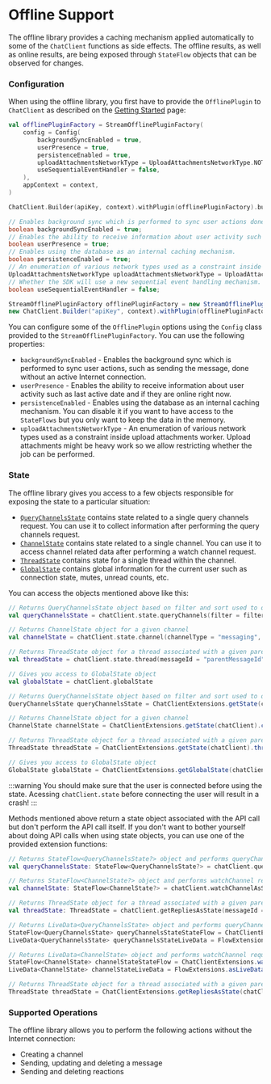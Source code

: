 
# Offline Support

The offline library provides a caching mechanism applied automatically to some of the `ChatClient` functions as side effects.
The offline results, as well as online results, are being exposed through `StateFlow` objects that can be observed for changes.

### Configuration

When using the offline library, you first have to provide the `OfflinePlugin` to `ChatClient` as described on the [Getting Started](../../01-basics/04-getting-started.mdx#adding-an-offline-plugin) page:

<Tabs>
<TabItem value="kotlin" label="Kotlin">

```kotlin
val offlinePluginFactory = StreamOfflinePluginFactory(
    config = Config(
        backgroundSyncEnabled = true,
        userPresence = true,
        persistenceEnabled = true,
        uploadAttachmentsNetworkType = UploadAttachmentsNetworkType.NOT_ROAMING,
        useSequentialEventHandler = false,
    ),
    appContext = context,
)

ChatClient.Builder(apiKey, context).withPlugin(offlinePluginFactory).build()
```
</TabItem>

<TabItem value="java" label="Java">

```java
// Enables background sync which is performed to sync user actions done while offline.
boolean backgroundSyncEnabled = true;
// Enables the ability to receive information about user activity such as last active date and if they are online right now.
boolean userPresence = true;
// Enables using the database as an internal caching mechanism.
boolean persistenceEnabled = true;
// An enumeration of various network types used as a constraint inside upload attachments worker.
UploadAttachmentsNetworkType uploadAttachmentsNetworkType = UploadAttachmentsNetworkType.NOT_ROAMING;
// Whether the SDK will use a new sequential event handling mechanism.
boolean useSequentialEventHandler = false;

StreamOfflinePluginFactory offlinePluginFactory = new StreamOfflinePluginFactory(new Config(backgroundSyncEnabled, userPresence, persistenceEnabled, uploadAttachmentsNetworkType, useSequentialEventHandler), context);
new ChatClient.Builder("apiKey", context).withPlugin(offlinePluginFactory).build();
```
</TabItem>
</Tabs>

You can configure some of the `OfflinePlugin` options using the `Config` class provided to the `StreamOfflinePluginFactory`. You can use the following properties:
- `backgroundSyncEnabled` - Enables the background sync which is performed to sync user actions, such as sending the message, done without an active Internet connection.
- `userPresence` - Enables the ability to receive information about user activity such as last active date and if they are online right now.
- `persistenceEnabled` - Enables using the database as an internal caching mechanism. You can disable it if you want to have access to the `StateFlows` but you only want to keep the data in the memory.
- `uploadAttachmentsNetworkType` - An enumeration of various network types used as a constraint inside upload attachments worker. Upload attachments might be heavy work so we allow restricting whether the job can be performed.

### State

The offline library gives you access to a few objects responsible for exposing the state to a particular situation:
- [`QueryChannelsState`](https://github.com/GetStream/stream-chat-android/blob/main/stream-chat-android-offline/src/main/java/io/getstream/chat/android/offline/plugin/state/querychannels/QueryChannelsState.kt) contains state related to a single query channels request. You can use it to collect information after performing the query channels request.
- [`ChannelState`](https://github.com/GetStream/stream-chat-android/blob/main/stream-chat-android-offline/src/main/java/io/getstream/chat/android/offline/plugin/state/channel/ChannelState.kt) contains state related to a single channel. You can use it to access channel related data after performing a watch channel request.
- [`ThreadState`](https://github.com/GetStream/stream-chat-android/blob/main/stream-chat-android-offline/src/main/java/io/getstream/chat/android/offline/plugin/state/channel/thread/ThreadState.kt) contains state for a single thread within the channel.
- [`GlobalState`](https://github.com/GetStream/stream-chat-android/blob/main/stream-chat-android-offline/src/main/java/io/getstream/chat/android/offline/plugin/state/global/GlobalState.kt) contains global information for the current user such as connection state, mutes, unread counts, etc.

You can access the objects mentioned above like this:

<Tabs>
<TabItem value="kotlin" label="Kotlin">

```kotlin
// Returns QueryChannelsState object based on filter and sort used to query channels
val queryChannelsState = chatClient.state.queryChannels(filter = filter, sort = sort)

// Returns ChannelState object for a given channel
val channelState = chatClient.state.channel(channelType = "messaging", channelId = "sampleId")

// Returns ThreadState object for a thread associated with a given parentMessageId
val threadState = chatClient.state.thread(messageId = "parentMessageId")

// Gives you access to GlobalState object
val globalState = chatClient.globalState
```
</TabItem>

<TabItem value="java" label="Java">

```java
// Returns QueryChannelsState object based on filter and sort used to query channels
QueryChannelsState queryChannelsState = ChatClientExtensions.getState(chatClient).queryChannels(filter, sort);

// Returns ChannelState object for a given channel
ChannelState channelState = ChatClientExtensions.getState(chatClient).channel("messaging", "sampleId");

// Returns ThreadState object for a thread associated with a given parentMessageId
ThreadState threadState = ChatClientExtensions.getState(chatClient).thread("parentMessageId");

// Gives you access to GlobalState object
GlobalState globalState = ChatClientExtensions.getGlobalState(chatClient);
```
</TabItem>
</Tabs>

:::warning
You should make sure that the user is connected before using the state. Acessing `chatClient.state` before connecting the user will result in a crash!
:::

Methods mentioned above return a state object associated with the API call but don't perform the API call itself.
If you don't want to bother yourself about doing API calls when using state objects, you can use one of the provided extension functions:

<Tabs>
<TabItem value="kotlin" label="Kotlin">

```kotlin
// Returns StateFlow<QueryChannelsState?> object and performs queryChannels request
val queryChannelsState: StateFlow<QueryChannelsState?> = chatClient.queryChannelsAsState(request = queryChannelsRequest, coroutineScope = scope)

// Returns StateFlow<ChannelState?> object and performs watchChannel request
val channelState: StateFlow<ChannelState?> = chatClient.watchChannelAsState(cid = "messaging:sampleId", messageLimit = 30, coroutineScope = scope)

// Returns ThreadState object for a thread associated with a given parentMessageId
val threadState: ThreadState = chatClient.getRepliesAsState(messageId = "messaging:sampleId", messageLimit = 30, coroutineScope = scope)
```
</TabItem>

<TabItem value="java" label="Java">

```java
// Returns LiveData<QueryChannelsState> object and performs queryChannels request
StateFlow<QueryChannelsState> queryChannelsStateStateFlow = ChatClientExtensions.queryChannelsAsState(chatClient, queryChannelsRequest);
LiveData<QueryChannelsState> queryChannelsStateLiveData = FlowExtensions.asLiveData(queryChannelsStateStateFlow);

// Returns LiveData<ChannelState> object and performs watchChannel request
StateFlow<ChannelState> channelStateStateFlow = ChatClientExtensions.watchChannelAsState(chatClient, "messaging:sampleId", 30);
LiveData<ChannelState> channelStateLiveData = FlowExtensions.asLiveData(channelStateStateFlow);

// Returns ThreadState object for a thread associated with a given parentMessageId
ThreadState threadState = ChatClientExtensions.getRepliesAsState(chatClient, "messaging:sampleId", 30);
```
</TabItem>
</Tabs>

### Supported Operations

The offline library allows you to perform the following actions without the Internet connection:
- Creating a channel
- Sending, updating and deleting a message
- Sending and deleting reactions
